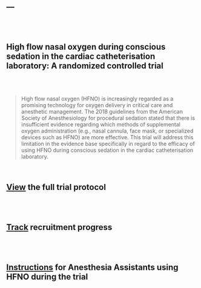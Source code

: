 ---
---
<br><br>

<link rel="stylesheet" href="css/academicons.min.css"/>

## High flow nasal oxygen during conscious sedation in the cardiac catheterisation laboratory: A randomized controlled trial

<br><br>

> High flow nasal oxygen (HFNO) is increasingly regarded as a promising technology for oxygen delivery in critical care and anesthetic management. The 2018 guidelines from the American Society of Anesthesiology for procedural sedation stated that there is insufficient evidence regarding which methods of supplemental oxygen administration (e.g., nasal cannula, face mask, or specialized devices such as HFNO) are more effective. This trial will address this limitation in the evidence base specifically in regard to the efficacy of using HFNO during conscious sedation in the cardiac catheterisation laboratory.

<br>

## <i class="fa fa-search fa-lg"></i>  [View](HFNO/Protocol.html) the full trial protocol

<br><br>

## <i class="fa fa-tasks fa-lg"></i>  [Track](https://sedationapps.shinyapps.io/HFNO-screening-dashboard/) recruitment progress

<br><br>

## <i class="fa fa-info fa-lg"></i>  [Instructions](https://www.aaronconway.dev/AA-instructions/#1) for Anesthesia Assistants using HFNO during the trial

</div>